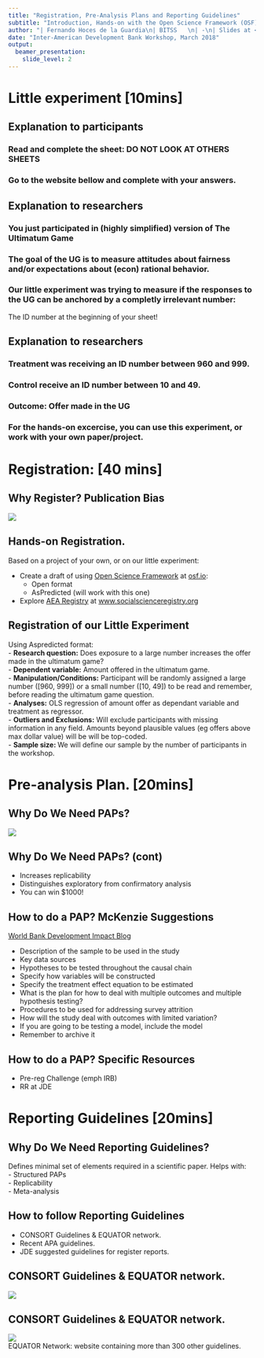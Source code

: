 ```yaml
---
title: "Registration, Pre-Analysis Plans and Reporting Guidelines"
subtitle: "Introduction, Hands-on with the Open Science Framework (OSF) and AEA Registry"  
author: "| Fernando Hoces de la Guardia\n| BITSS   \n| -\n| Slides at <https://goo.gl/aBQ3LR>\n"
date: "Inter-American Development Bank Workshop, March 2018"
output: 
  beamer_presentation:
    slide_level: 2
---
```





# Little experiment [10mins]

## Explanation to participants

### Read and complete the sheet: DO NOT LOOK AT OTHERS SHEETS

### Go to the website bellow and complete with your answers.

\begin{center}
\LARGE{https://goo.gl/aj8W61}  
\end{center}

## Explanation to researchers

### You just participated in (highly simplified) version of **The Ultimatum Game**

### The goal of the UG is to measure attitudes about fairness and/or expectations about (econ) rational behavior. 

### Our little experiment was trying to measure if the responses to the UG can be anchored by a completly irrelevant number:
The ID number at the beginning of your sheet!

## Explanation to researchers

### Treatment was receiving an ID number between 960 and 999.
### Control receive an ID number between 10 and 49.

### Outcome: Offer made in the UG

### For the hands-on excercise, you can use this experiment, or work with your own paper/project. 

# Registration: [40 mins]

## Why Register? Publication Bias
![](Tess.png)

## Hands-on Registration.
Based on a project of your own, or on our little experiment:  

 - Create a draft of using [Open Science Framework](osf.io) at [osf.io](osf.io):  
     - Open format
     - AsPredicted (will work with this one)
  
 - Explore [AEA Registry](www.socialscienceregistry.org) at [www.socialscienceregistry.org](www.socialscienceregistry.org)

## Registration of our Little Experiment 
Using Aspredicted format:    
\pause  
 - **Research question:** Does exposure to a large number increases the offer made in the ultimatum game?  
\pause  
 - **Dependent variable:** Amount offered in the ultimatum game.   
\pause  
 - **Manipulation/Conditions:**  Participant will be randomly assigned a large number ([960, 999]) or a small number ([10, 49]) to be read and remember, before reading the ultimatum game question.   
\pause    
 - **Analyses:** OLS regression of amount offer as dependant variable and treatment as regressor.     
\pause    
 - **Outliers and Exclusions:** Will exclude participants with missing information in any field. Amounts beyond plausible values (eg offers above max dollar value) will be will be top-coded.   
\pause  
 - **Sample size: ** We will define our sample by the number of participants in the workshop.   

# Pre-analysis Plan. [20mins]

## Why Do We Need PAPs?
![](GoBifo1.PNG)

## Why Do We Need PAPs? (cont)

* Increases replicability  
* Distinguishes exploratory from confirmatory analysis  
* You can win $1000!

## How to do a PAP? McKenzie Suggestions
[World Bank Development Impact Blog](http://blogs.worldbank.org/impactevaluations/a-pre-analysis-plan-checklist)

 - Description of the sample to be used in the study  
 - Key data sources  
 - Hypotheses to be tested throughout the causal chain  
 - Specify how variables will be constructed  
 - Specify the treatment effect equation to be estimated  
 - What is the plan for how to deal with multiple outcomes and multiple
  hypothesis testing?  
 - Procedures to be used for addressing survey attrition  
 - How will the study deal with outcomes with limited variation?  
 - If you are going to be testing a model, include the model  
 - Remember to archive it  

## How to do a PAP? Specific Resources 
 - Pre-reg Challenge (emph IRB)  
 - RR at JDE

 
# Reporting Guidelines [20mins]

## Why Do We Need Reporting Guidelines?  
Defines minimal set of elements required in a scientific paper. 
Helps with:  
 - Structured PAPs  
 - Replicability    
 - Meta-analysis    
 
 
## How to follow Reporting Guidelines  
 - CONSORT Guidelines & EQUATOR network.
 - Recent APA guidelines.
 - JDE suggested guidelines for register reports. 
 
## CONSORT Guidelines & EQUATOR network.
![](Consort1.png)


## CONSORT Guidelines & EQUATOR network.
![](Consort2.png)  
EQUATOR Network: website containing more than 300 other guidelines.
